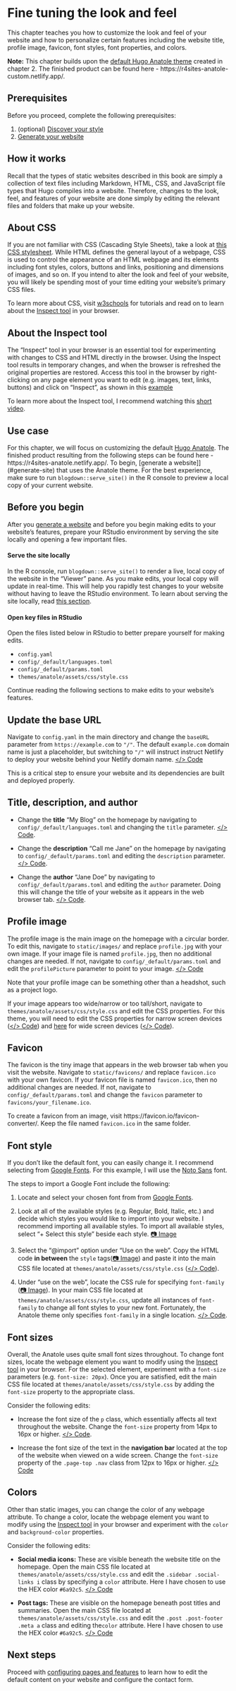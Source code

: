 # Fine tuning the look and feel {#fine-tune}

This chapter teaches you how to customize the look and feel of your website and how to personalize certain features including the website title, profile image, favicon, font styles, font properties, and colors.

**Note:** This chapter builds upon the [default Hugo Anatole theme](https://themes.gohugo.io/theme/anatole/) created in chapter 2. The finished product can be found here - https://r4sites-anatole-custom.netlify.app/.

## Prerequisites

Before you proceed, complete the following prerequisites:

1. (optional) [Discover your style](#choose-theme)
2. [Generate your website](#generate)

## How it works

Recall that the types of static websites described in this book are simply a collection of text files including Markdown, HTML, CSS, and JavaScript file types that Hugo compiles into a website. Therefore, changes to the look, feel, and features of your website are done simply by editing the relevant files and folders that make up your website.

## About CSS

If you are not familiar with CSS (Cascading Style Sheets), take a look at [this CSS stylesheet](https://github.com/dannymorris/r4sites-demo-anatole/blob/master/themes/anatole/assets/css/style.css). While HTML defines the general layout of a webpage, CSS is used to control the appearance of an HTML webpage and its elements including font styles, colors, buttons and links, positioning and dimensions of images, and so on. If you intend to alter the look and feel of your website, you will likely be spending most of your time editing your website's primary CSS files.

To learn more about CSS, visit [w3schools](https://www.w3schools.com/css/) for tutorials and read on to learn about the [Inspect tool](#inspect-tool) in your browser.

## About the Inspect tool {#inspect-tool}

The "Inspect" tool in your browser is an essential tool for experimenting with changes to CSS and HTML directly in the browser. Using the Inspect tool results in temporary changes, and when the browser is refreshed the original properties are restored. Access this tool in the browser by right-clicking on any page element you want to edit (e.g. images, text, links, buttons) and click on "Inspect", as shown in this [example](https://i.imgur.com/0h0H4VW.png)

To learn more about the Inspect tool, I recommend watching this [short video](https://www.youtube.com/watch?v=1l4xz1QQhew).

## Use case

For this chapter, we will focus on customizing the default [Hugo Anatole](https://themes.gohugo.io/anatole/). The finished product resulting from the following steps can be found here - https://r4sites-anatole.netlify.app/. To begin, [generate a website]](#generate-site) that uses the Anatole theme. For the best experience, make sure to run `blogdown::serve_site()` in the R console to preview a local copy of your current website.

## Before you begin

After you [generate a website](#generate) and before you begin making edits to your website's features, prepare your RStudio environment by serving the site locally and opening a few important files.

#### Serve the site locally {-}

In the R console, run `blogdown::serve_site()` to render a live, local copy of the website in the "Viewer" pane. As you make edits, your local copy will update in real-time. This will help you rapidly test changes to your website without having to leave the RStudio environment. To learn about serving the site locally, read [this section](#serve-site).

#### Open key files in RStudio {-}

Open the files listed below in RStudio to better prepare yourself for making edits.

- `config.yaml`
- `config/_default/languages.toml` 
- `config/_default/params.toml` 
- `themes/anatole/assets/css/style.css`

Continue reading the following sections to make edits to your website's features.

## Update the base URL

Navigate to `config.yaml` in the main directory and change the `baseURL` parameter from `https://example.com` to `"/"`. The default `example.com` domain name is just a placeholder, but switching to `"/"` will instruct instruct Netlify to deploy your website behind your Netlify domain name. [</> Code](https://github.com/dannymorris/r4sites-anatole-custom/blob/master/config.yaml#L1)

This is a critical step to ensure your website and its dependencies are built and deployed properly.

## Title, description, and author

- Change the **title** "My Blog" on the homepage by navigating to `config/_default/languages.toml` and changing the `title` parameter. [</> Code](https://github.com/dannymorris/r4sites-anatole-custom/blob/master/config/_default/languages.toml#L2).

- Change the **description** "Call me Jane" on the homepage by navigating to `config/_default/params.toml` and editing the `description` parameter. [</> Code](https://github.com/dannymorris/r4sites-anatole-custom/blob/master/config/_default/params.toml#L5).

- Change the **author** "Jane Doe" by navigating to `config/_default/params.toml` and editing the `author` parameter. Doing this will change the title of your website as it appears in the web browser tab. [</> Code](https://github.com/dannymorris/r4sites-anatole-custom/blob/master/config/_default/params.toml#L3).

## Profile image

The profile image is the main image on the homepage with a circular border. To edit this, navigate to `static/images/` and replace `profile.jpg` with your own image. If your image file is named `profile.jpg`, then no additional changes are needed. If not, navigate to `config/_default/params.toml` and edit the `profilePicture` parameter to point to your image. [</> Code](https://github.com/dannymorris/r4sites-anatole-custom/blob/master/config/_default/params.toml#L6)

Note that your profile image can be something other than a headshot, such as a project logo.

If your image appears too wide/narrow or too tall/short, navigate to `themes/anatole/assets/css/style.css` and edit the CSS properties. For this theme, you will need to edit the CSS properties for narrow screen devices ([</> Code](https://github.com/dannymorris/r4sites-anatole-custom/blob/master/themes/anatole/assets/css/style.css#L915-L917)) and [here](#L291-L295) for wide screen devices ([</> Code](https://github.com/dannymorris/r4sites-anatole-custom/blob/master/themes/anatole/assets/css/style.css#L293-L296)).

## Favicon {#favicon}

The favicon is the tiny image that appears in the web browser tab when you visit the website. Navigate to `static/favicons/` and replace `favicon.ico` with your own favicon. If your favicon file is named `favicon.ico`, then no additional changes are needed. If not, navigate to `config/_default/params.toml` and change the `favicon` parameter to `favicons/your_filename.ico`.

To create a favicon from an image, visit https://favicon.io/favicon-converter/. Keep the file named `favicon.ico` in the same folder.

## Font style

If you don't like the default font, you can easily change it. I recommend selecting from [Google Fonts](https://fonts.google.com/). For this example, I will use the [Noto Sans](https://fonts.google.com/specimen/Noto+Sans?query=noto+sans) font.

The steps to import a Google Font include the following:

1. Locate and select your chosen font from from [Google Fonts](https://fonts.google.com/).

2. Look at all of the available styles (e.g. Regular, Bold, Italic, etc.) and decide which styles you would like to import into your website. I recommend importing all available styles. To import all available styles, select "+ Select this style" beside each style. [📷 Image](https://i.imgur.com/ZEopFOB.png)

3. Select the "\@import" option under "Use on the web". Copy the HTML code **in between** the `style` tags([📷 Image](https://i.imgur.com/GE1L643.png)) and paste it into the main CSS file located at `themes/anatole/assets/css/style.css` ([</> Code](https://github.com/dannymorris/r4sites-anatole-custom/blob/master/themes/anatole/assets/css/style.css#L3)).

4. Under "use on the web", locate the CSS rule for specifying `font-family` ([📷 Image](https://i.imgur.com/0Nfmgdw.png)). In your main CSS file located at `themes/anatole/assets/css/style.css`, update all instances of `font-family` to change all font styles to your new font. Fortunately, the Anatole theme only specifies `font-family` in a single location. [</> Code](https://github.com/dannymorris/r4sites-anatole-custom/blob/master/themes/anatole/assets/css/style.css#L46).

## Font sizes

Overall, the Anatole uses quite small font sizes throughout. To change font sizes, locate the webpage element you want to modify using the [Inspect tool](#inspect-tool) in your browser. For the selected element, experiment with a `font-size` parameters (e.g. `font-size: 20px`). Once you are satisfied, edit the main CSS file located at `themes/anatole/assets/css/style.css` by adding the `font-size` property to the appropriate class.

Consider the following edits:

- Increase the font size of the `p` class, which essentially affects all text throughout the website. Change the `font-size` property from 14px to 16px or higher. [</> Code](https://github.com/dannymorris/r4sites-anatole-custom/blob/master/themes/anatole/assets/css/style.css#L55-59). 

- Increase the font size of the text in the **navigation bar** located at the top of the website when viewed on a wide screen. Change the `font-size` property of the `.page-top .nav` class from 12px to 16px or higher. [</> Code](https://github.com/dannymorris/r4sites-anatole-custom/blob/master/themes/anatole/assets/css/style.css#L200-L207)

## Colors

Other than static images, you can change the color of any webpage attribute. To change a color, locate the webpage element you want to modify using the [Inspect tool](#inspect-tool) in your browser and experiment with the `color` and `background-color` properties. 

Consider the following edits:

- **Social media icons:** These are visible beneath the website title on the homepage. Open the main CSS file located at `themes/anatole/assets/css/style.css` and edit the `.sidebar .social-links i` class by specifying a `color` attribute. Here I have chosen to use the HEX color `#6a92c5`. [</> Code](https://github.com/dannymorris/r4sites-anatole-custom/blob/master/themes/anatole/assets/css/style.css#L322-325)

- **Post tags:** These are visible on the homepage beneath post titles and summaries. Open the main CSS file located at `themes/anatole/assets/css/style.css` and edit the `.post .post-footer .meta a` class and editing the`color` attribute. Here I have chosen to use the HEX color `#6a92c5`. [</> Code](https://github.com/dannymorris/r4sites-anatole-custom/blob/master/themes/anatole/assets/css/style.css#L479-482)

## Next steps

Proceed with [configuring pages and features](#pages-features) to learn how to edit the default content on your website and configure the contact form.

